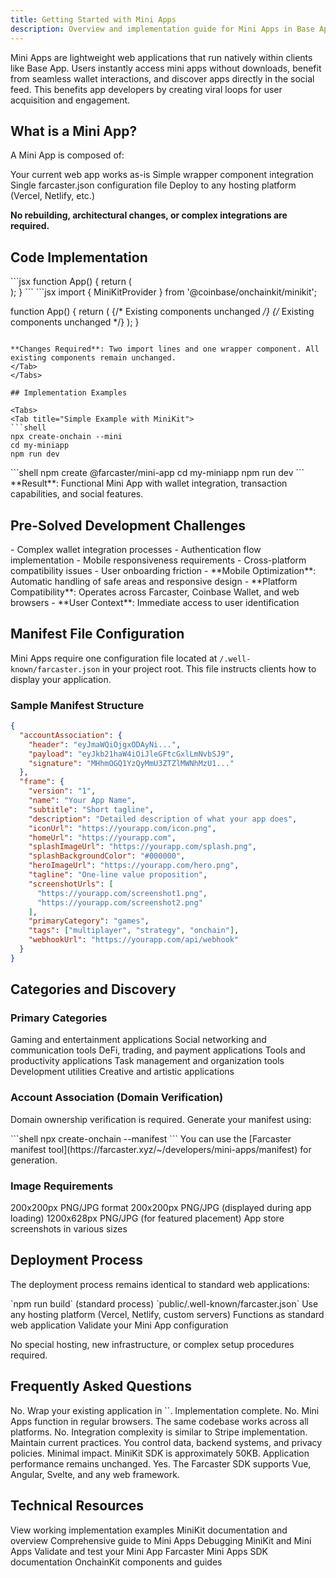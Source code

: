 ```yaml
---
title: Getting Started with Mini Apps
description: Overview and implementation guide for Mini Apps in Base App
---
```




Mini Apps are lightweight web applications that run natively within clients like Base App. Users instantly access mini apps without downloads, benefit from seamless wallet interactions, and discover apps directly in the social feed. This benefits app developers by creating viral loops for user acquisition and engagement.

## What is a Mini App?

A Mini App is composed of:

<CardGroup cols={2}>
<Card title="Your Existing Web Application" icon="globe">
Your current web app works as-is
</Card>

<Card title="MiniKitProvider Wrapper" icon="code">
Simple wrapper component integration
</Card>

<Card title="Manifest File" icon="file">
Single farcaster.json configuration file
</Card>

<Card title="Standard Deployment" icon="rocket">
Deploy to any hosting platform (Vercel, Netlify, etc.)
</Card>
</CardGroup>

**No rebuilding, architectural changes, or complex integrations are required.**

## Code Implementation

<Tabs>
<Tab title="Before (Standard Web App)">
```jsx
function App() {
  return (
    <div>
      <MyExistingComponent />
      <AnotherComponent />
    </div>
  );
}
```
</Tab>

<Tab title="After (Mini App Implementation)">
```jsx
import { MiniKitProvider } from '@coinbase/onchainkit/minikit';

function App() {
  return (
    <MiniKitProvider projectId="your-id">
      <MyExistingComponent />  {/* Existing components unchanged */}
      <AnotherComponent />     {/* Existing components unchanged */}
    </MiniKitProvider>
  );
}
```

**Changes Required**: Two import lines and one wrapper component. All existing components remain unchanged.
</Tab>
</Tabs>

## Implementation Examples

<Tabs>
<Tab title="Simple Example with MiniKit">
```shell
npx create-onchain --mini
cd my-miniapp
npm run dev
```
</Tab>

<Tab title="Non-React Implementation (Vue, Svelte, Vanilla JS)">
```shell
npm create @farcaster/mini-app
cd my-miniapp
npm run dev
```
</Tab>
</Tabs>

<Check>
**Result**: Functional Mini App with wallet integration, transaction capabilities, and social features.
</Check>

## Pre-Solved Development Challenges

<AccordionGroup>
<Accordion title="Common Engineering Concerns">
- Complex wallet integration processes
- Authentication flow implementation
- Mobile responsiveness requirements
- Cross-platform compatibility issues
- User onboarding friction
</Accordion>

<Accordion title="MiniKit Automated Solutions">
- **Mobile Optimization**: Automatic handling of safe areas and responsive design
- **Platform Compatibility**: Operates across Farcaster, Coinbase Wallet, and web browsers
- **User Context**: Immediate access to user identification
</Accordion>
</AccordionGroup>

## Manifest File Configuration

Mini Apps require one configuration file located at `/.well-known/farcaster.json` in your project root. This file instructs clients how to display your application.

### Sample Manifest Structure

```json
{
  "accountAssociation": {
    "header": "eyJmaWQiOjgxODAyNi...",
    "payload": "eyJkb21haW4iOiJleGFtcGxlLmNvbSJ9",
    "signature": "MHhmOGQ1YzQyMmU3ZTZlMWNhMzU1..."
  },
  "frame": {
    "version": "1",
    "name": "Your App Name",
    "subtitle": "Short tagline",
    "description": "Detailed description of what your app does",
    "iconUrl": "https://yourapp.com/icon.png",
    "homeUrl": "https://yourapp.com",
    "splashImageUrl": "https://yourapp.com/splash.png",
    "splashBackgroundColor": "#000000",
    "heroImageUrl": "https://yourapp.com/hero.png",
    "tagline": "One-line value proposition",
    "screenshotUrls": [
      "https://yourapp.com/screenshot1.png",
      "https://yourapp.com/screenshot2.png"
    ],
    "primaryCategory": "games",
    "tags": ["multiplayer", "strategy", "onchain"],
    "webhookUrl": "https://yourapp.com/api/webhook"
  }
}
```

## Categories and Discovery

### Primary Categories

<CardGroup cols={3}>
<Card title="games" icon="gamepad">
Gaming and entertainment applications
</Card>

<Card title="social" icon="users">
Social networking and communication tools
</Card>

<Card title="finance" icon="dollar-sign">
DeFi, trading, and payment applications
</Card>

<Card title="utility" icon="wrench">
Tools and productivity applications
</Card>

<Card title="productivity" icon="briefcase">
Task management and organization tools
</Card>

<Card title="developer-tools" icon="code">
Development utilities
</Card>

<Card title="art-creativity" icon="palette">
Creative and artistic applications
</Card>
</CardGroup>

### Account Association (Domain Verification)

Domain ownership verification is required. Generate your manifest using:

<Tabs>
<Tab title="MiniKit Method">
```shell
npx create-onchain --manifest
```
</Tab>

<Tab title="Alternative Farcaster Tool">
You can use the [Farcaster manifest tool](https://farcaster.xyz/~/developers/mini-apps/manifest) for generation.
</Tab>
</Tabs>

### Image Requirements

<AccordionGroup>
<Accordion title="iconUrl">
200x200px PNG/JPG format
</Accordion>

<Accordion title="splashImageUrl">
200x200px PNG/JPG (displayed during app loading)
</Accordion>

<Accordion title="heroImageUrl">
1200x628px PNG/JPG (for featured placement)
</Accordion>

<Accordion title="screenshotUrls">
App store screenshots in various sizes
</Accordion>
</AccordionGroup>

## Deployment Process

The deployment process remains identical to standard web applications:

<Steps>
<Step title="Build Application">
`npm run build` (standard process)
</Step>

<Step title="Add Configuration">
`public/.well-known/farcaster.json`
</Step>

<Step title="Deploy">
Use any hosting platform (Vercel, Netlify, custom servers)
</Step>

<Step title="Browser Testing">
Functions as standard web application
</Step>

<Step title="Farcaster Testing">
<Card title="Test with Farcaster Tools" icon="test-tube" href="https://farcaster.xyz/~/developers/mini-apps/manifest">
Validate your Mini App configuration
</Card>
</Step>
</Steps>

No special hosting, new infrastructure, or complex setup procedures required.

## Frequently Asked Questions

<AccordionGroup>
<Accordion title="Do we need to rebuild our entire application?">
No. Wrap your existing application in `<MiniKitProvider>`. Implementation complete.
</Accordion>

<Accordion title="Will this break our current web application?">
No. Mini Apps function in regular browsers. The same codebase works across all platforms.
</Accordion>

<Accordion title="Do we need blockchain expertise?">
No. Integration complexity is similar to Stripe implementation.
</Accordion>

<Accordion title="What about user data and privacy?">
Maintain current practices. You control data, backend systems, and privacy policies.
</Accordion>

<Accordion title="What is the performance impact?">
Minimal impact. MiniKit SDK is approximately 50KB. Application performance remains unchanged.
</Accordion>

<Accordion title="We don't use React/Next.js. Is this compatible?">
Yes. The Farcaster SDK supports Vue, Angular, Svelte, and any web framework.
</Accordion>
</AccordionGroup>

## Technical Resources

<CardGroup cols={2}>
<Card title="Live Code Examples" icon="github" href="https://github.com/base/demos/tree/master/minikit">
View working implementation examples
</Card>

<Card title="MiniKit" icon="book" href="https://docs.base.org/wallet-app/build-with-minikit/overview">
MiniKit documentation and overview
</Card>

<Card title="Mini Apps Guide" icon="compass" href="https://docs.base.org/wallet-app/mini-apps">
Comprehensive guide to Mini Apps
</Card>

<Card title="Debug Guide" icon="alert-triangle" href="https://docs.base.org/wallet-app/build-with-minikit/debugging">
Debugging MiniKit and Mini Apps
</Card>

<Card title="Debug Tools" icon="bug" href="https://farcaster.xyz/~/developers/mini-apps/debug">
Validate and test your Mini App
</Card>

<Card title="Farcaster SDK" icon="package" href="https://miniapps.farcaster.xyz/docs/getting-started">
Farcaster Mini Apps SDK documentation
</Card>

<Card title="Onchainkit" icon="puzzle-piece" href="https://docs.base.org/builderkits/onchainkit/getting-started">
OnchainKit components and guides
</Card>
</CardGroup>



<PolicyBanner />